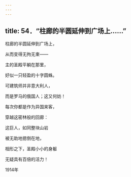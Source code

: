 ```yaml
---
---
---
```

title: 54．“柱廊的半圆延伸到广场上……”
---




柱廊的半圆延伸到广场上，

从而变得无拘无束——

主的圣殿平躺在那里，

好似一只轻盈的十字圆蛛。

可建筑师并非意大利人，

而是罗马的俄国人；这又何妨！

每次你都是作为异国来客，

穿越这密林般的回廊：

这巨人，如同整块山岩

被无助地摁倒在地，

相形之下，圣殿小小的身躯

无疑具有百倍的活力！

1914年
